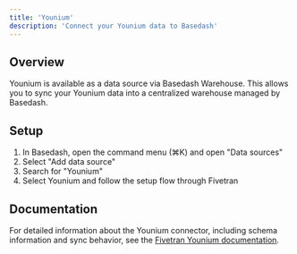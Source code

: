 ```yaml
---
title: 'Younium'
description: 'Connect your Younium data to Basedash'
---
```


## Overview

Younium is available as a data source via Basedash Warehouse. This allows you to sync your Younium data into a centralized warehouse managed by Basedash.

## Setup

1. In Basedash, open the command menu (⌘K) and open "Data sources"
2. Select "Add data source"
3. Search for "Younium"
4. Select Younium and follow the setup flow through Fivetran

## Documentation

For detailed information about the Younium connector, including schema information and sync behavior, see the [Fivetran Younium documentation](https://fivetran.com/docs/connectors/applications/younium).

